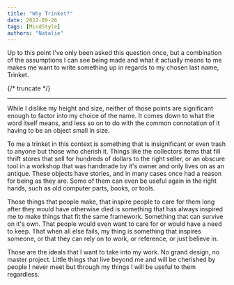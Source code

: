 ```yaml
---
title: "Why Trinket?"
date: 2022-09-26
tags: [MindStyle]
authors: "Natalie"
---
```


Up to this point I've only been asked this question once, but a combination of the assumptions I can see being made and what it actually means to me makes me want to write something up in regards to my chosen last name, Trinket.

{/* truncate */}

---

While I dislike my height and size, neither of those points are significant enough to factor into my choice of the name. It comes down to what the word itself means, and less so on to do with the common connotation of it having to be an object small in size.  

To me a trinket in this context is something that is insignificant or even trash to anyone but those who cherish it. Things like the collectors items that fill thrift stores that sell for hundreds of dollars to the right seller, or an obscure tool in a workshop that was handmade by it's owner and only lives on as an antique. These objects have stories, and in many cases once had a reason for being as they are. Some of them can even be useful again in the right hands, such as old computer parts, books, or tools.  

Those things that people make, that inspire people to care for them long after they would have otherwise died is something that has always inspired me to make things that fit the same framework. Something that can survive on it's own. That people would even want to care for or would have a need to keep. That when all else fails, my thing is something that inspires someone, or that they can rely on to work, or reference, or just believe in.  

Those are the ideals that I want to take into my work. No grand design, no master project. Little things that live beyond me and will be cherished by people I never meet but through my things I will be useful to them regardless. 